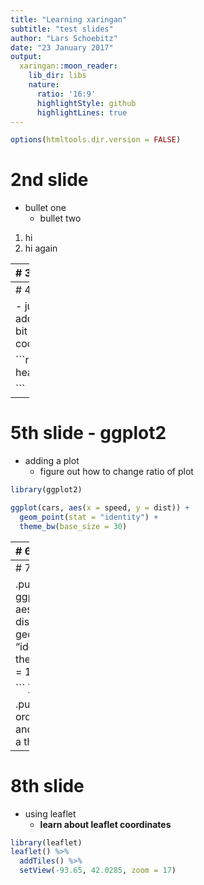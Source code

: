 ```yaml
---
title: "Learning xaringan"
subtitle: "test slides"
author: "Lars Schoebitz"
date: "23 January 2017"
output:
  xaringan::moon_reader:
    lib_dir: libs
    nature:
      ratio: '16:9'
      highlightStyle: github
      highlightLines: true
---
```


```r
options(htmltools.dir.version = FALSE)
```

# 2nd slide

- bullet one
  - bullet two
  
1. hi
3. hi again

---
# 3rd slide

- testing now code from interactive-docs.Rmd
  - text below box does not respond to change

```r

library(bsselectR)

quotes <- c("Look deep into nature, and then you will understand everything better.", 
            "A fool thinks himself to be wise, but a wise man knows himself to be a fool.", 
            "My mission in life is not merely to survive, but to thrive; and to do so with some passion, some compassion, some humor, and some style.")

names(quotes) <- c("Einstein", "Shakespeare", "Angelou")

bsselect(quotes, type = "text")

```

---
# 4th slide

- just adding a bit of R code

```r

head(cars)


```

---
# 5th slide - ggplot2

- adding a plot
  - figure out how to change ratio of plot

```r

library(ggplot2)

ggplot(cars, aes(x = speed, y = dist)) +
  geom_point(stat = "identity") +
  theme_bw(base_size = 30)

```

---
# 6th slide

- writing in two columns

.pull-left[
- write some text
- and some more
- can even make a footnote `*`
]

.pull-right[
1. ordered list
1. another point
1. and a third one
]

.footnote[[*] Not really. See next page.]

---
# 7th slide

.pull-left[
```r

ggplot2::ggplot(cars, aes(y = speed, x = dist)) +
  geom_point(stat = "identity") +
  theme_bw(base_size = 15)

```
]

.pull-right[
1. ordered list
1. another point
1. and a third one
]

---
# 8th slide
- using leaflet
  - **learn about leaflet coordinates**

```r
library(leaflet)
leaflet() %>%
  addTiles() %>%
  setView(-93.65, 42.0285, zoom = 17)


```


